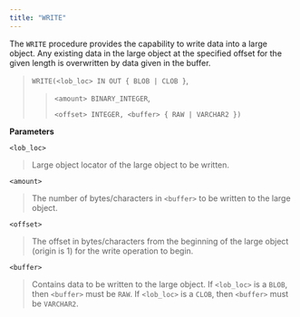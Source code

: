 ```yaml
---
title: "WRITE"
---
```




The `WRITE` procedure provides the capability to write data into a large object. Any existing data in the large object at the specified offset for the given length is overwritten by data given in the buffer.

> `WRITE(<lob_loc> IN OUT { BLOB | CLOB }`,
> 
> > `<amount> BINARY_INTEGER`,
> > 
> > `<offset> INTEGER, <buffer> { RAW | VARCHAR2 })`

**Parameters**

`<lob_loc>`

> Large object locator of the large object to be written.

`<amount>`

> The number of bytes/characters in `<buffer>` to be written to the large object.

`<offset>`

> The offset in bytes/characters from the beginning of the large object (origin is 1) for the write operation to begin.

`<buffer>`

> Contains data to be written to the large object. If `<lob_loc>` is a `BLOB`, then `<buffer>` must be `RAW`. If `<lob_loc>` is a `CLOB`, then `<buffer>` must be `VARCHAR2`.
